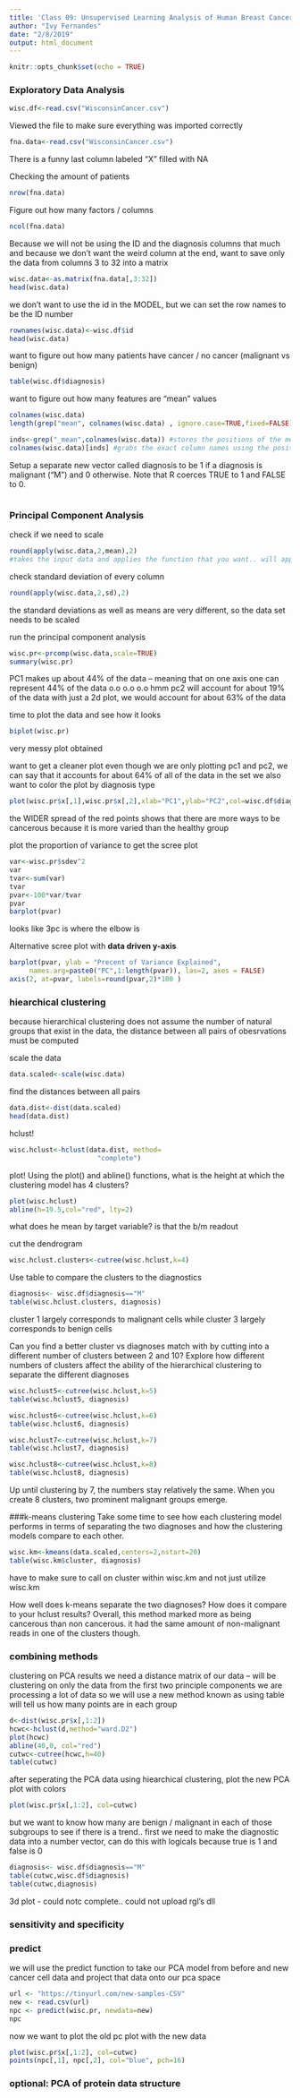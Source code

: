 ```yaml
---
title: 'Class 09: Unsupervised Learning Analysis of Human Breast Cancer Cells'
author: "Ivy Fernandes"
date: "2/8/2019"
output: html_document
---
```


```r
knitr::opts_chunk$set(echo = TRUE)
```

### Exploratory Data Analysis
```r
wisc.df<-read.csv("WisconsinCancer.csv")
```
Viewed the file to make sure everything was imported correctly
```r
fna.data<-read.csv("WisconsinCancer.csv")
```
There is a funny last column labeled "X" filled with NA

Checking the amount of patients
```r
nrow(fna.data)
```

Figure out how many factors / columns
```r
ncol(fna.data)
```

Because we will not be using the ID and the diagnosis columns that much and because we don't want the weird column at the end, want to save only the data from columns 3 to 32 into a matrix
```r
wisc.data<-as.matrix(fna.data[,3:32])
head(wisc.data)
```

we don't want to use the id in the MODEL, but we can set the row names to be the ID number
```r
rownames(wisc.data)<-wisc.df$id
head(wisc.data)
```

want to figure out how many patients have cancer / no cancer (malignant vs benign)
```r
table(wisc.df$diagnosis)
```

want to figure out how many features are "mean" values
```r
colnames(wisc.data)
length(grep("mean", colnames(wisc.data) , ignore.case=TRUE,fixed=FALSE))

```

```r
inds<-grep("_mean",colnames(wisc.data)) #stores the positions of the means into a vector
colnames(wisc.data)[inds] #grabs the exact column names using the positions stored in inds
```

Setup a separate new vector called diagnosis to be 1 if a diagnosis is malignant ("M") and 0 otherwise. Note that R coerces TRUE to 1 and FALSE to 0.
```r

```




### Principal Component Analysis

check if we need to scale 
```r
round(apply(wisc.data,2,mean),2)
#takes the input data and applies the function that you want.. will apply it over the columns (2) but if you want rows use 1.  difficult to read the output, so it might be useful to clean up the data by rounding the numbers
```

check standard deviation of every column
```r
round(apply(wisc.data,2,sd),2)
```

the standard deviations as well as means are very different, so the data set needs to be scaled

run the principal component analysis
```r
wisc.pr<-prcomp(wisc.data,scale=TRUE)
summary(wisc.pr)
```
PC1 makes up about 44% of the data -- meaning that on one axis one can represent 44% of the data o.o o.o o.o hmm
pc2 will account for about 19% of the data
with just a 2d plot, we would account for about 63% of the data


time to plot the data and see how it looks
```r
biplot(wisc.pr)

```
very messy plot obtained 


want to get a cleaner plot
even though we are only plotting pc1 and pc2, we can say that it accounts for about 64% of all of the data in the set
we also want to color the plot by diagnosis type
```r
plot(wisc.pr$x[,1],wisc.pr$x[,2],xlab="PC1",ylab="PC2",col=wisc.df$diagnosis)
```
the WIDER spread of the red points shows that there are more ways to be cancerous because it is more varied than the healthy group


plot the proportion of variance to get the scree plot
```r
var<-wisc.pr$sdev^2
var
tvar<-sum(var)
tvar
pvar<-100*var/tvar
pvar
barplot(pvar)
```
looks like 3pc is where the elbow is 

Alternative scree plot with **data driven y-axis**
```r
barplot(pvar, ylab = "Precent of Variance Explained",
     names.arg=paste0("PC",1:length(pvar)), las=2, axes = FALSE)
axis(2, at=pvar, labels=round(pvar,2)*100 )
```


### hiearchical clustering
because hierarchical clustering does not assume the number of natural groups that exist in the data, the distance between all pairs of obesrvations must be computed

scale the data
```r
data.scaled<-scale(wisc.data)
```

find the distances between all pairs
```r
data.dist<-dist(data.scaled)
head(data.dist)
```

hclust!
```r
wisc.hclust<-hclust(data.dist, method=
                      "complete")
```
plot! 
Using the plot() and abline() functions, what is the height at which the clustering model has 4 clusters?

```r
plot(wisc.hclust)
abline(h=19.5,col="red", lty=2)
```

what does he mean by target variable? is that the b/m readout

cut the dendrogram
```r
wisc.hclust.clusters<-cutree(wisc.hclust,k=4)
```

Use table to compare the clusters to the diagnostics
```r
diagnosis<- wisc.df$diagnosis=="M"
table(wisc.hclust.clusters, diagnosis)
```
cluster 1 largely corresponds to malignant cells while cluster 3 largely corresponds to benign cells


Can you find a better cluster vs diagnoses match with by cutting into a different number of clusters between 2 and 10? Explore how different numbers of clusters affect the ability of the hierarchical clustering to separate the different diagnoses

```r
wisc.hclust5<-cutree(wisc.hclust,k=5)
table(wisc.hclust5, diagnosis)

wisc.hclust6<-cutree(wisc.hclust,k=6)
table(wisc.hclust6, diagnosis)

wisc.hclust7<-cutree(wisc.hclust,k=7)
table(wisc.hclust7, diagnosis)

wisc.hclust8<-cutree(wisc.hclust,k=8)
table(wisc.hclust8, diagnosis)
```
Up until clustering by 7, the numbers stay relatively the same.  When you create 8 clusters, two prominent malignant groups emerge.  




###k-means clustering
Take some time to see how each clustering model performs in terms of separating the two diagnoses and how the clustering models compare to each other.
```r
wisc.km<-kmeans(data.scaled,centers=2,nstart=20)
table(wisc.km$cluster, diagnosis)
```
have to make sure to call on cluster within wisc.km and not just utilize wisc.km 
 
How well does k-means separate the two diagnoses? How does it compare to your hclust results?
Overall, this method marked more as being cancerous than non cancerous.  it had the same amount of non-malignant reads in one of the clusters though.  





### combining methods 
clustering on PCA results 
we need a distance matrix of our data -- will be clustering on only the data from the first two principle components 
we are processing a lot of data so we will use a new method known as 
using table will tell us how many points are in each group
```r
d<-dist(wisc.pr$x[,1:2])
hcwc<-hclust(d,method="ward.D2")
plot(hcwc)
abline(40,0, col="red")
cutwc<-cutree(hcwc,h=40)
table(cutwc)
```

after seperating the PCA data using hiearchical clustering, plot the new PCA plot with colors 
```r
plot(wisc.pr$x[,1:2], col=cutwc)
```

but we want to know how many are benign / malignant in each of those subgroups to see if there is a trend..
first we need to make the diagnostic data into a number vector, can do this with logicals because true is 1 and false is 0

```r
diagnosis<- wisc.df$diagnosis=="M"
table(cutwc,wisc.df$diagnosis)
table(cutwc,diagnosis)
```

3d plot - could notc complete.. could not upload rgl's dll 


### sensitivity and specificity


### predict
we will use the predict function to take our PCA model from before and new cancer cell data and project that data onto our pca space
```r
url <- "https://tinyurl.com/new-samples-CSV"
new <- read.csv(url)
npc <- predict(wisc.pr, newdata=new)
npc
```

now we want to plot the old pc plot with the new data
```r
plot(wisc.pr$x[,1:2], col=cutwc)
points(npc[,1], npc[,2], col="blue", pch=16)
```


### optional: PCA of protein data structure
